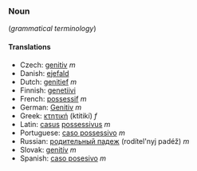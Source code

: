 ===Noun===
(''grammatical terminology'')

====Translations====
*Czech: [[genitiv]] ''m''
*Danish: [[ejefald]]
*Dutch: [[genitief]] ''m''
*Finnish: [[genetiivi]]
*French: [[possessif]] ''m''
*German: [[Genitiv]] ''m''
*Greek: [[κτητική]] (ktitikí) ''f''
*Latin: [[casus]] [[possessivus]] ''m''
*Portuguese: [[caso possessivo]] ''m''
*Russian: [[рoдитeльный пaдeж]] (rodítel'nyj padéž) ''m''
*Slovak: [[genitív]] ''m''
*Spanish: [[caso posesivo]] ''m''